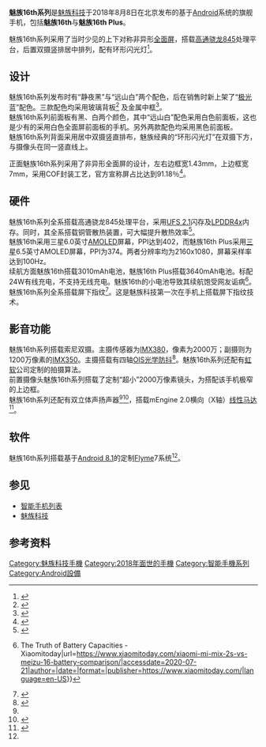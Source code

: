 {{not|魅族16T}}
{{NoteTA
|G1=IT
|1= zh-tw:螢幕; zh-cn:屏;
}}
{{Infobox mobile phone
|name=魅族16th/16th Plus
|image=
|memory=6/8 GB
|predecessor=魅族15/15 Plus
|website={{URL|https://www.meizu.com/16/summary/}}
|connectivity=USB-C, Bluetooth 5.0, 802.11a/b/g/n/ac, 2.4GHz, 5GHz Wifi
|sound=双立体声扬声器，USB-C，横向线性马达
|front_camera=2000万像素
|rear_camera=1200万像素IMX380主摄 + 2000万像素IMX350副摄
|display='''（16th）'''6.0英寸, 2160x1080, AMOLED<br />
'''（16th Plus）'''6.5英寸, 2160x1080, AMOLED
|input=横向线性马达 / 重力感应 / 压力感应/光敏感应 / 距离感应 / 陀螺仪/触摸感应 / 指纹识别 / 电子罗盘
GPS/GLONASS/北斗/Galileo/SBAS/QZSS/A-GPS
|battery='''（16th）'''3060mAh<br />
'''（16th Plus）'''3640mAh
|storage='''（16th）'''64/128 GB<br />
'''（16th plus）'''128/256 GB
|gpu=Adreno 630
|cpu=八核，
Kryo 385，4 + 4 cores (2.80 GHz + 1.80 GHz)
|soc=高通骁龙845
|os=[[Android_O|Android 8.0]], 可升级至[[Android_10|Android 10]]
|weight='''（16th）'''{{convert|152|g|oz|abbr=on}}<br />
'''（16th Plus）'''{{convert|182|g|oz|abbr=on}}
|size='''（16th）''' <br />
{{convert|152|mm|in|abbr=on}} 高度 <br /> {{convert|73|mm|in|abbr=on}} 寬度 <br /> {{convert|7.3|mm|in|abbr=on}} 厚度<br />
'''（16th Plus）''' <br />
{{convert|160|mm|in|abbr=on}} 高度 <br /> {{convert|78|mm|in|abbr=on}} 寬度 <br /> {{convert|7.3|mm|in|abbr=on}} 厚度|released={{Start date and age|2018|8|8}}
|networks=GSM：B2/B3/B5/B8<br />
WCDMA：B1/B2/B5/B8<br />
TD-SCDMA：B34/B39<br />
CDMA：BC0<br />
TD-LTE：B34/B38/B39/B40/B41<br />
FDD-LTE:B1/B3/B4/B5/B8<br />
|series=16系列
|manufacturer=魅族科技
|brand=魅族
|successor=魅族16s|caption=魅族16th Plus 远山白背板}}

'''魅族16th系列'''是[[魅族科技|魅族科技]]于2018年8月8日在北京发布的基于[[Android|Android]]系统的旗舰手机，包括'''魅族16th'''与'''魅族16th Plus'''。

魅族16th系列采用了当时少见的上下对称非异形[[全面屏|全面屏]]，搭载[[高通驍龍元件列表|高通骁龙845]]处理平台，后置双摄竖排居中排列，配有环形闪光灯<ref>{{Cite news |url=https://tech.huanqiu.com/article/9CaKrnKbn6V |title=魅族16th评测：重拾自信&坚持自我的真旗舰 |accessdate=2021-12-17}}</ref>。

== 设计 ==
魅族16th系列发布时有“静夜黑”与“远山白”两个配色，后在销售时新上架了“[[极光|极光]]蓝”配色。三款配色均采用玻璃背板<ref>{{Cite web|title=魅族16首发开箱图赏：3D四曲面玻璃机身|url=https://news.mydrivers.com/1/589/589940.htm|accessdate=2020-07-21|work=快科技}}</ref> 及金属中框<ref>{{Cite web|title=Meizu 16th Review|url=https://www.slashgear.com/meizu-16th-review-27543047/|accessdate=2020-07-21|date=2018-08-27|work=SlashGear|language=en-US}}</ref>。<br />魅族16th系列前面板有黑、白两个颜色，其中“远山白”配色采用白色前面板，这也是少有的采用白色全面屏前面板的手机。另外两款配色均采用黑色前面板。<br />魅族16th系列背面采用居中双摄竖直排布，魅族经典的“环形闪光灯”在双摄下方，与摄像头在同一竖直线上。

正面魅族16th系列采用了非异形全面屏的设计，左右边框宽1.43mm，上边框宽7mm，采用COF封装工艺，官方宣称屏占比达到91.18％<ref>{{Cite web|title=【魅族 16th 系列旗舰手机】概述 - 魅族官网|url=https://www.meizu.com/16/summary|accessdate=2020-07-21|work=www.meizu.com}}</ref>。
== 硬件 ==
魅族16th系列全系搭载高通骁龙845处理平台，采用[[通用闪存存储|UFS 2.1]]闪存及[[移动DDR|LPDDR4x]]内存。同时，其全系搭载铜管散热装置，可大幅提升散热效率<ref>{{Cite web|title=Meizu 16 teardown reveals copper cooling tube and more|url=https://www.gizmochina.com/2018/08/14/meizu-16-teardown-reveals-copper-cooling-tube-and-more/|accessdate=2020-07-21|date=2018-08-14|last=Onawole|first=Habeeb|work=Gizmochina|language=en-US}}</ref>。<br />魅族16th采用三星6.0英寸[[AMOLED|AMOLED]]屏幕，PPI达到402，而魅族16th Plus采用[[三星電子|三星]]6.5英寸AMOLED屏幕，PPI为374。两者分辨率均为2160x1080，屏幕采样率达到100Hz。<br />续航方面魅族16th搭载3010mAh电池，魅族16th Plus搭载3640mAh电池。标配24W有线充电，不支持无线充电。魅族16th的小电池导致其续航饱受网友诟病<ref>{{Cite web|title=Xiaomi Mi MIX 2S vs Meizu 16 Battery Comparison {{!}} The Truth of Battery Capacities - Xiaomitoday|url=https://www.xiaomitoday.com/xiaomi-mi-mix-2s-vs-meizu-16-battery-comparison/|accessdate=2020-07-21|author=|date=|format=|publisher=https://www.xiaomitoday.com/|language=en-US}}</ref>。<br />魅族16th系列全系搭载屏下指纹<ref>{{Cite web|title=Meizu 16th hands-on: Impressive sum of parts|url=https://www.androidauthority.com/meizu-16th-review-931613/|accessdate=2020-07-21|date=2018-12-05|last=baxiabhishek|work=Android Authority|language=en-US}}</ref>。这是魅族科技第一次在手机上搭载屏下指纹技术。
== 影音功能 ==
魅族16th系列搭载索尼双摄。主摄传感器为[[Exmor|IMX380]]，像素为2000万；副摄则为1200万像素的[[Exmor|IMX350]]。主摄搭载有四轴[[光学防抖|OIS光学防抖]]<ref name=":0">{{Cite web|title=【魅族 16th 系列旗舰手机】参数 - 魅族商城 - 魅族官网|url=https://www.meizu.com/16/spec/|accessdate=2020-07-21|work=www.meizu.com}}</ref>。魅族16th系列还配有[[虹軟科技|虹软]]公司定制的拍摄算法。<br />前置摄像头魅族16th系列搭载了定制“超小”2000万像素镜头，为搭配该手机极窄的上边框。<br />魅族16th系列还配有双立体声扬声器<ref name=":0" /><ref>{{Cite web|title=Meizu 16th Review: impeccable design with powerful specs!|url=https://www.gizchina.com/2018/09/03/meizu-16th-review-the-most-awesome-flagship-meizu-has-ever-made/|accessdate=2020-07-21|date=2018-09-03|work=Gizchina.com|language=en-US}}</ref>，搭载mEngine 2.0横向（X轴）[[線性馬達|线性马达]]<ref>{{Cite web|title=魅族16th mEngine体验，酥麻全身的震动感觉真好-太平洋电脑网|url=https://mobile.pconline.com.cn/1166/11663264.html|accessdate=2020-07-21|date=2018-09-11|last=无理法则|work=mobile.pconline.com.cn}}</ref>。

== 软件 ==
魅族16th系列搭载基于[[Android_Oreo|Android 8.1]]的定制[[Flyme|Flyme]]7系统<ref name=":0" />。

== 参见 ==

* [[智能手机列表|智能手机列表]]
* [[魅族科技|魅族科技]]
{{S-Start}}
{{Succession box|after=魅族16s|before=魅族15/15 Plus|title=魅族16th/16th Plus|years=2018}}
{{S-end}}

== 参考资料 ==
<references />{{魅族科技}}
[[Category:魅族科技手機|Category:魅族科技手機]]
[[Category:2018年面世的手機|Category:2018年面世的手機]]
[[Category:智能手機系列|Category:智能手機系列]]
[[Category:Android設備|Category:Android設備]]